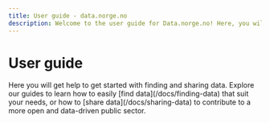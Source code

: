 ```yaml
---
title: User guide - data.norge.no
description: Welcome to the user guide for Data.norge.no! Here, you will find help to get started with finding and sharing data.
---
```


# User guide

<Ingress>
    Here you will get help to get started with finding and sharing data. Explore our guides to learn how to easily [find
    data](/docs/finding-data) that suit your needs, or how to [share data](/docs/sharing-data) to contribute to a more
    open and data-driven public sector.
</Ingress>
